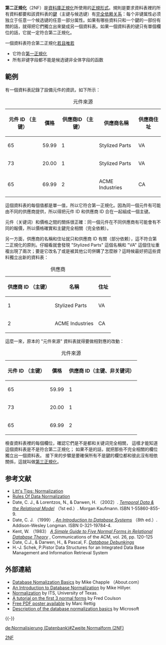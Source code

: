 {{noteTA
|T=zh-cn:第二范式; zh-tw:第二正規化; zh-hk:第二規範化;
|1=zh-cn:规范化;zh-tw:正規化;zh-hk:規範化;
|2= zh-cn:范式;zh-tw:正規化;zh-hk:範式;
|3=zh-cn:依赖;zh-tw:相依;zh-hk:依賴;
|4=zh-cn:当且仅当;zh-tw:若且唯若;
|G1=IT
}}

'''第二正規化'''（2NF）是[[資料庫正規化|資料庫正規化]]所使用的[[正規形式|正規形式]]。規則是要求資料表裡的所有資料都要和該資料表的[[關係鍵|鍵]]（主键与候选键）有[[依赖关系|完全依赖关系]]：每个非键属性必须独立于任意一个候选键的任意一部分属性。如果有哪些資料只和一个鍵的一部份有關的話，就得把它們獨立出來變成另一個資料表。如果一個資料表的键只有單個欄位的話，它就一定符合第二正規化。

一個資料表符合第二正規化[[若且唯若|若且唯若]]
* 它符合[[第一正規化|第一正規化]]
* 所有非键字段都不能是候选键非全体字段的函数

==範例==
有一個資料表記錄了設備元件的資訊，如下所示：

{| class="wikitable"
|+ 元件來源
! 元件 ID （主键）
! 價格
! 供應商ID （主键）
! 供應商名稱
! 供應商住址
|-
| 65
| 59.99
| 1
| Stylized Parts
| VA
|-
| 73
| 20.00
| 1
| Stylized Parts
| VA
|-
| 65
| 69.99
| 2
| ACME Industries
| CA
|}

這個資料表的每個值都是單一值，所以它符合第一正規化。因為同一個元件有可能由不同的供應商提供，所以得把元件 ID 和供應商 ID 合在一起組成一個主键。

元件（关键词）和價格之間的關係很正確：同一個元件在不同供應商有可能會有不同的報價，所以價格確實和主鍵完全相關（完全依赖）。

另一方面，供應商的名稱和住址就只和供應商 ID 有關（部分依赖），這不符合第二正規化的原則。仔細看就會發現 "Stylized Parts" 這個名稱和 "VA" 這個住址重複出現了兩次；要是它改名了或是被其他公司併購了怎麼辦？這時候最好把這些資料獨立出新的資料表：

{| class="wikitable"
|+ 供應商
! 供應商 ID （主键）
! 名稱
! 住址
|-
| 1
| Stylized Parts
| VA
|-
| 2
| ACME Industries
| CA
|}

這麼一來，原本的 "元件來源" 資料表就得要做相對應的改動：

{| class="wikitable"
|+ 元件來源
! 元件 ID （主键）
! 價格
! 供應商 ID（主键、非关键词）
|-
| 65
| 59.99
| 1
|-
| 73
| 20.00
| 1
|-
| 65
| 69.99
| 2
|}

檢查資料表裡的每個欄位，確認它們是不是都和关键词完全相關，
這樣才能知道這個資料表是不是符合第二正規化；
如果不是的話，就把那些不完全相關的欄位獨立出一個資料表。
接下來的步驟是要確保所有不是鍵的欄位都和彼此沒有相依關係，這就叫做[[第三正規化|第三正規化]]。

== 参考文献 ==
{{Reflist}}
* [http://www.troubleshooters.com/littstip/ltnorm.html Litt's Tips: Normalization] {{Wayback|url=http://www.troubleshooters.com/littstip/ltnorm.html |date=20070210121236 }}
* [https://web.archive.org/web/20080805014412/http://www.datamodel.org/NormalizationRules.html Rules Of Data Normalization]
* Date, C. J., & Lorentzos, N., & Darwen, H. （2002）. ''[http://www.elsevier.com/wps/product/cws_home/680662 Temporal Data & the Relational Model] {{Webarchive|url=https://archive.today/20121209052842/http://www.elsevier.com/wps/product/cws_home/680662 |date=2012-12-09 }}'' （1st ed.）. Morgan Kaufmann. ISBN 1-55860-855-9.
* Date, C. J. （1999）, ''[https://web.archive.org/web/20050404010227/http://www.aw-bc.com/catalog/academic/product/0,1144,0321197844,00.html  An Introduction to Database Systems]'' （8th ed.）. Addison-Wesley Longman. ISBN 0-321-19784-4.
* Kent, W. （1983） ''[http://www.bkent.net/Doc/simple5.htm A Simple Guide to Five Normal Forms in Relational Database Theory] {{Wayback|url=http://www.bkent.net/Doc/simple5.htm |date=20070202060442 }}'', Communications of the ACM, vol. 26, pp. 120-125
* Date, C.J., & Darwen, H., & Pascal, F. ''[http://www.dbdebunk.com Database Debunkings] {{Wayback|url=http://www.dbdebunk.com/ |date=20200627203408 }}''
* H.-J. Schek, P.Pistor Data Structures for an Integrated Data Base Management and Information Retrieval System

==外部連結==
*[http://databases.about.com/od/specificproducts/a/normalization.htm Database Nomalization Basics] {{Wayback|url=http://databases.about.com/od/specificproducts/a/normalization.htm |date=20070205184226 }} by Mike Chapple （About.com）
*[https://web.archive.org/web/20110606025027/http://dev.mysql.com/tech-resources/articles/intro-to-normalization.html An Introduction to Database Normalization] by Mike Hillyer.
*[https://web.archive.org/web/20100106115112/http://www.utexas.edu/its/archive/windows/database/datamodeling/rm/rm7.html Normalization] by ITS, University of Texas.
*[https://web.archive.org/web/20110715075109/http://phlonx.com/resources/nf3/ A tutorial on the first 3 normal forms] by Fred Coulson
*[https://web.archive.org/web/20071227154911/http://www.marcrettig.com/poster/ Free PDF poster available] by Marc Rettig
*[http://support.microsoft.com/kb/283878 Description of the database normalization basics] {{Wayback|url=http://support.microsoft.com/kb/283878 |date=20070210080439 }} by Microsoft

{{-}}
{{資料庫正規化}}

[[Category:資料庫正規化|2NF]]

[[de:Normalisierung_(Datenbank)#Zweite_Normalform_(2NF)|de:Normalisierung (Datenbank)#Zweite Normalform (2NF)]]